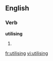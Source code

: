 
==English==

===Verb===
'''utilising'''

# {{present participle of|[[utilise]]}}

[[fr:utilising]]
[[vi:utilising]]